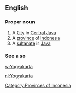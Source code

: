 ==English==

===Proper noun===
{{en-proper noun}}

# A [[w:Yogyakarta (city)|City]] in [[Central Java]]
# A [[w:Yogyakarta|province]] of [[Indonesia]]
# A [[w:Yogyakarta Sultanate|sultanate]] in [[Java]]

===See also===
[[w:Yogyakarta]]

[[Category:Provinces of Indonesia]]

[[nl:Yogyakarta]]